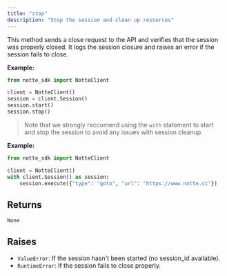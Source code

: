 ```yaml
---
title: "stop"
description: "Stop the session and clean up resources"
---
```




This method sends a close request to the API and verifies that the session
was properly closed. It logs the session closure and raises an error if
the session fails to close.

**Example:**
```python
from notte_sdk import NotteClient

client = NotteClient()
session = client.Session()
session.start()
session.stop()
```

> Note that we strongly reccomend using the `with` statement to start and stop the session to avoid any issues with session cleanup.

**Example:**
```python
from notte_sdk import NotteClient

client = NotteClient()
with client.Session() as session:
    session.execute({"type": "goto", "url": "https://www.notte.cc"})
```



## Returns

`None`

## Raises

- `ValueError`: If the session hasn't been started (no session_id available).
- `RuntimeError`: If the session fails to close properly.
